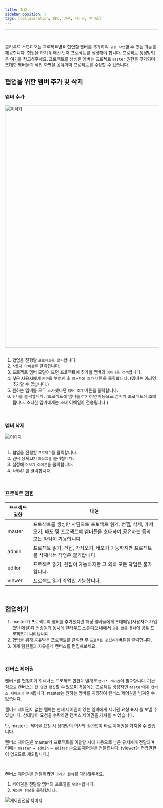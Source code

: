 ```yaml
---
title: 협업
sidebar_position: 7
tags: [collaboration, 협업, 권한, 제어권, 캔버스]
---
```



<hr />
<br />

클라우드 스튜디오는 프로젝트별로 협업할 멤버를 추가하여 `공동 작업`할 수 있는 기능을 제공합니다.
협업을 하기 위해선 먼저 프로젝트를 생성해야 합니다. 프로젝트 생성방법은 [여기](/docs/start/create-project.mdx)를 참고해주세요.
프로젝트를 생성한 멤버는 프로젝트 `master` 권한을 갖게되며 초대한 멤버들과 작업 화면을 공유하며 프로젝트를 수정할 수 있습니다.

## 협업을 위한 멤버 추가 및 삭제

### 멤버 추가

<div className={styles.imgWrap}>
    <img src={collaboration02} width="800px" alt="이미지" />
</div>

<br />

1. 협업을 진행할 `프로젝트를 클릭`합니다.
2. `사용자 아이콘`을 클릭합니다.
3. 프로젝트 멤버 모달이 뜨면 프로젝트에 추가할 멤버의 `아이디를 검색`합니다.
4. 찾은 사용자에게 `권한`을 부여한 후 `리스트에 추가` 버튼을 클릭합니다. (멤버는 여러명 추가할 수 있습니다.)
5. 원하는 멤버를 모두 추가했다면 `멤버 추가` 버튼을 클릭합니다.
6. `닫기`를 클릭합니다. (프로젝트에 멤버를 추가하면 자동으로 멤버가 프로젝트에 초대됩니다. 초대한 멤버에게는 초대 이메일이 전송됩니다.)

<br />

### 멤버 삭제

<div className={styles.imgWrap}>
    <img src={collaboration03} alt="이미지" />
</div>

<br />

1. 협업을 진행할 `프로젝트`를 클릭합니다.
2. 멤버 상세보기 `화살표`를 클릭합니다.
3. 설정에 `더보기 아이콘`을 클릭합니다.
4. `삭제하기`를 클릭합니다.

<br />

### 프로젝트 권한

| 프로젝트 권한 | 내용                                                                                                                                       |
| ------------- | ------------------------------------------------------------------------------------------------------------------------------------------ |
| master        | 프로젝트를 생성한 사람으로 프로젝트 읽기, 편집, 삭제, 가져오기, 배포 및 프로젝트에 멤버들을 초대하여 공유하는 등의 모든 작업이 가능합니다. |
| admin         | 프로젝트 읽기, 편집, 가져오기, 배포가 가능하지만 프로젝트를 삭제하는 작업은 불가합니다.                                                    |
| editor        | 프로젝트 읽기, 편집이 가능하지만 그 외의 모든 작업은 불가합니다.                                                                           |
| viewer        | 프로젝트 읽기 작업만 가능합니다.                                                                                                           |

<br />

## 협업하기

1. master가 프로젝트에 멤버를 추가했다면 해당 멤버들에게 초대메일(사용자가 가입했던 메일)이 전송됨과 동시에 클라우드 스튜디오 내에서 `공유 받은 폴더`에 공유 프로젝트가 나타납니다.
2. 협업을 위해 공유받은 프로젝트를 클릭한 후 `프로젝트 편집하기`버튼을 클릭합니다.
3. 이제 팀원들과 자유롭게 캔버스를 편집해보세요.

<br />

### 캔버스 제어권

캔버스를 편집하기 위해서는 프로젝트 권한과 별개로 `캔버스 제어권`이 필요합니다.
기본적으로 캔버스는 `한 명만 편집`할 수 있으며 처음에는 프로젝트 생성자인
`master에게 캔버스 제어권이 부여`됩니다. master는 원하는 멤버를 지정하여 캔버스 제어권을
넘겨줄 수 있습니다.

<p />

캔버스 제어권이 없는 멤버는 현재 제어권이 있는 멤버에게 <highlight color="#206FD6">제어권 요청 표시</highlight> 를 보낼 수 있습니다. 상대방이 요청을 수락하면 캔버스 제어권을 가져올 수 있습니다.

<admonition>
    <p>
        단, master는 제어권 요청 시 상대방의 의사와 상관없이 바로 제어권을
        가져올 수 있습니다.
    </p>
</admonition>

<p />

캔버스 제어권은 master가 프로젝트를 이탈할 시에 자동으로 남은 유저에게 전달되며
이때는 `master → admin → editor` 순으로 제어권을 전달합니다. (viewer는 편집권한이 없으므로 제외됩니다.)

<br />

캔버스 제어권을 전달하려면 `아래의 절차`를 따라해주세요.

1. 제어권을 전달할 멤버의 프로필을 `우클릭`합니다.
2. `제어권 전달`을 클릭합니다.

<div className={styles.imgWrap}>
    <img src={collaboration01} alt="제어권전달 이미지" />
</div>
